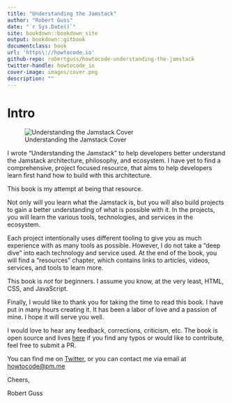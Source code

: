 ```yaml
--- 
title: "Understanding the Jamstack"
author: "Robert Guss"
date: "`r Sys.Date()`"
site: bookdown::bookdown_site
output: bookdown::gitbook
documentclass: book
url: 'https\://howtocode.io'
github-repo: robertguss/howtocode-understanding-the-jamstack
twitter-handle: howtocode_io
cover-image: images/cover.png
description: ""
---
```


# Intro {-} 

![Understanding the Jamstack Cover](images/cover.png)

I wrote "Understanding the Jamstack" to help developers better understand the Jamstack architecture, philosophy, and
ecosystem. I have yet to find a comprehensive, project focused resource, that aims to help developers learn first hand how to build with this architecture.

This book is my attempt at being that resource.

Not only will you learn what the Jamstack is, but you will also build projects to gain a better understanding of
what is possible with it. In the projects, you will learn the various tools, technologies, and services in the
ecosystem.

Each project intentionally uses different tooling to give you as much experience with as many tools as possible.
However, I do not take a "deep dive" into each technology and service used. At the end of the
book, you will find a "resources" chapter, which contains links to articles, videos, services, and tools to learn more.

This book is _not_ for beginners. I assume you know, at the very least, HTML, CSS, and JavaScript. 

Finally, I would like to thank you for taking the time to read this book. I have put in many hours creating it. It has been a labor of love and a passion of mine. I hope it will serve you well.

I would love to hear any feedback, corrections, criticism, etc. The book is open source and lives [here](https://github.com/robertguss/bookdown-understanding-the-jamstack) if you find any typos or would like to
contribute, feel free to submit a PR.

You can find me on [Twitter](https://twitter.com/howtocode_io), or you can contact me via email at <a href="mailto:howtocode@pm.me">howtocode@pm.me</a>

Cheers,

Robert Guss